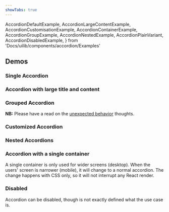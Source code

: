 ```yaml
---
showTabs: true
---
```


  AccordionDefaultExample,
  AccordionLargeContentExample,
  AccordionCustomisationExample,
  AccordionContainerExample,
  AccordionGroupExample,
  AccordionNestedExample,
  AccordionPlainVariant,
  AccordionDisabledExample,
} from 'Docs/uilib/components/accordion/Examples'

## Demos

### Single Accordion

<AccordionDefaultExample />

### Accordion with large title and content

<AccordionLargeContentExample />

### Grouped Accordion

**NB:** Please have a read on the [unexpected behavior](/uilib/components/accordion/info#unexpected-behavior) thoughts.

<AccordionGroupExample />

### Customized Accordion

<AccordionCustomisationExample />

### Nested Accordions

<AccordionNestedExample />

### Accordion with a single container

A single container is only used for wider screens (desktop). When the users' screen is narrower (mobile), it will change to a normal accordion. The change happens with CSS only, so it will not interrupt any React render.

<AccordionContainerExample />

<VisibleWhenVisualTest>
  <AccordionPlainVariant />
</VisibleWhenVisualTest>

### Disabled

Accordion can be disabled, though is not exactly defined what the use case is.

<AccordionDisabledExample />
